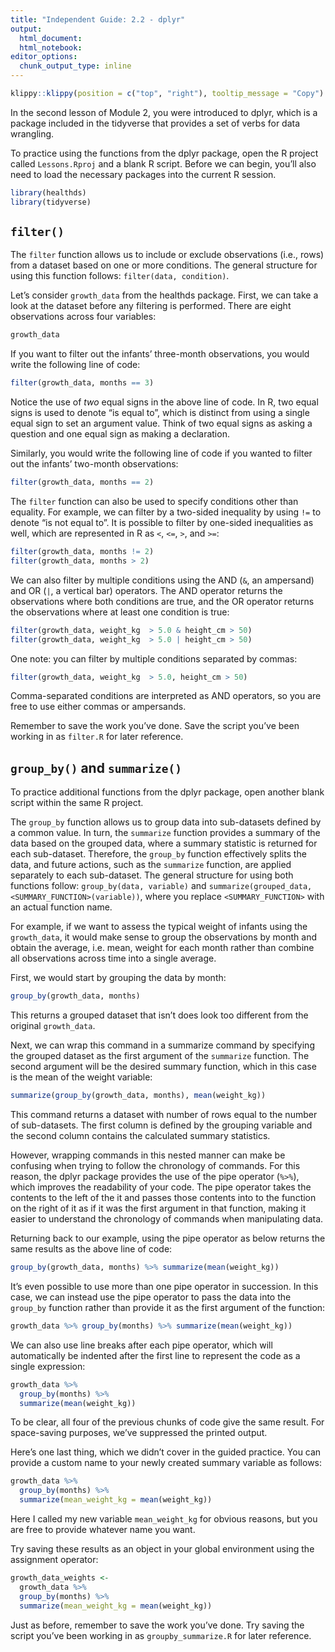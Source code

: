 ```yaml
---
title: "Independent Guide: 2.2 - dplyr"
output: 
  html_document:
  html_notebook:
editor_options: 
  chunk_output_type: inline
---
```


```r
klippy::klippy(position = c("top", "right"), tooltip_message = "Copy")
```

In the second lesson of Module 2, you were introduced to dplyr, which is a package
included in the tidyverse that provides a set of verbs for data wrangling.

To practice using the functions from the dplyr package, open the R project called
`Lessons.Rproj` and a blank R script. Before we can begin, you'll also need to
load the necessary packages into the current R session.

```r
library(healthds)
library(tidyverse)
```

## `filter()`

The `filter` function allows us to include or exclude observations
(i.e., rows) from a dataset based on one or more conditions. The general
structure for using this function follows: `filter(data, condition)`.

Let's consider `growth_data` from the healthds package. First, we can take a
look at the dataset before any filtering is performed. There are eight
observations across four variables:

```r
growth_data
```

If you want to filter out the infants' three-month observations, you would write 
the following line of code:

```r
filter(growth_data, months == 3)
```

Notice the use of *two* equal signs in the above line of code. In R, two equal
signs is used to denote "is equal to", which is distinct from using a single
equal sign to set an argument value. Think of two equal signs as asking a question 
and one equal sign as making a declaration. 

Similarly, you would write the following line of code if you wanted to filter
out the infants' two-month observations:

```r
filter(growth_data, months == 2)
```

The `filter` function can also be used to specify conditions other than
equality. For example, we can filter by a two-sided inequality by using `!=` to
denote "is not equal to". It is possible to filter by one-sided
inequalities as well, which are represented in R as `<`, `<=`, `>`, and `>=`:

```r
filter(growth_data, months != 2)
filter(growth_data, months > 2)
```

We can also filter by multiple conditions using the AND (`&`, an ampersand) and OR (`|`, 
a vertical bar) operators. The AND operator returns the observations where both conditions are
true, and the OR operator returns the observations where at least one condition
is true:

```r
filter(growth_data, weight_kg  > 5.0 & height_cm > 50)
filter(growth_data, weight_kg  > 5.0 | height_cm > 50)
```

One note: you can filter by multiple conditions separated by commas:

```r
filter(growth_data, weight_kg  > 5.0, height_cm > 50)
```

Comma-separated conditions are interpreted as AND operators, so you are free to
use either commas or ampersands. 

Remember to save the work you've done. Save the script you've been working
in as `filter.R` for later reference.

## `group_by()` and `summarize()`

To practice additional functions from the dplyr package, open another blank
script within the same R project.

The `group_by` function allows us to group data into sub-datasets defined by a
common value. In turn, the `summarize` function provides a summary of the data
based on the grouped data, where a summary statistic is returned for each
sub-dataset. Therefore, the `group_by` function effectively splits the data, and
future actions, such as the `summarize` function, are applied separately to each
sub-dataset. The general structure for using both functions follow:
`group_by(data, variable)` and `summarize(grouped_data, <SUMMARY_FUNCTION>(variable))`, 
where you replace `<SUMMARY_FUNCTION>` with an actual function name. 

For example, if we want to assess the typical weight of infants
using the `growth_data`, it would make sense to group the observations by month
and obtain the average, i.e. mean, weight for each month rather than combine all
observations across time into a single average.

First, we would start by grouping the data by month:

```r
group_by(growth_data, months)
```

This returns a grouped dataset that isn't does look too different
from the original `growth_data`.

Next, we can wrap this command in a summarize command by specifying the grouped
dataset as the first argument of the `summarize` function. The second
argument will be the desired summary function, which in this case is the mean
of the weight variable:

```r
summarize(group_by(growth_data, months), mean(weight_kg))
```

This command returns a dataset with number of rows equal to the number of
sub-datasets. The first column is defined by the grouping variable and the
second column contains the calculated summary statistics.

However, wrapping commands in this nested manner can make be confusing when 
trying to follow the chronology of commands. For this reason, the dplyr package provides
the use of the pipe operator (`%>%`), which improves the readability of your code.
The pipe operator takes the contents to the left of the it and passes those contents
into to the function on the right of it as if it was the first argument in that
function, making it easier to understand the chronology of commands when manipulating data. 

Returning back to our example, using the pipe operator as below returns the same results 
as the above line of code:

```r
group_by(growth_data, months) %>% summarize(mean(weight_kg))
```

It's even possible to use more than one pipe operator in succession. In this
case, we can instead use the pipe operator to pass the data into the `group_by`
function rather than provide it as the first argument of the function:

```r
growth_data %>% group_by(months) %>% summarize(mean(weight_kg))
```

We can also use line breaks after each pipe operator, which will automatically
be indented after the first line to represent the code as a single expression:

```r
growth_data %>%
  group_by(months) %>%
  summarize(mean(weight_kg))
```

To be clear, all four of the previous chunks of code give the same result. For 
space-saving purposes, we've suppressed the printed output. 

Here's one last thing, which we didn't cover in the guided practice. You can
provide a custom name to your newly created summary variable as follows:

```r
growth_data %>%
  group_by(months) %>%
  summarize(mean_weight_kg = mean(weight_kg))
```

Here I called my new variable `mean_weight_kg` for obvious reasons, but you are
free to provide whatever name you want. 

Try saving these results as an object in your global environment using the
assignment operator:

```r
growth_data_weights <-
  growth_data %>%
  group_by(months) %>%
  summarize(mean_weight_kg = mean(weight_kg))
```

Just as before, remember to save the work you've done. Try saving the script
you've been working in as `groupby_summarize.R` for later reference.
